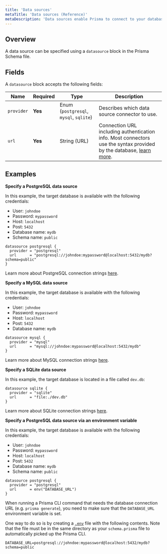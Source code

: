 ```yaml
---
title: 'Data sources'
metaTitle: 'Data sources (Reference)'
metaDescription: 'Data sources enable Prisma to connect to your database. This page explains how to configure data sources in your Prisma Schema.'
---
```


## Overview

A data source can be specified using a `datasource` block in the Prisma Schema file.

## Fields

A `datasource` block accepts the following fields:

| Name       | Required | Type                                   | Description                                                                                                            |
| ---------- | -------- | -------------------------------------- | ---------------------------------------------------------------------------------------------------------------------- |
| `provider` | **Yes**  | Enum (`postgresql`, `mysql`, `sqlite`) | Describes which data source connector to use.                                                                          |
| `url`      | **Yes**  | String (URL)                           | Connection URL including authentication info. Most connectors use the syntax provided by the database, [learn more](). |

## Examples

**Specify a PostgreSQL data source**

In this example, the target database is available with the following credentials:

- User: `johndoe`
- Password: `mypassword`
- Host: `localhost`
- Post: `5432`
- Database name: `mydb`
- Schema name: `public`

```prisma
datasource postgresql {
  provider = "postgresql"
  url      = "postgresql://johndoe:mypassword@localhost:5432/mydb?schema=public"
}
```

Learn more about PostgreSQL connection strings [here](../../database-connectors/postgresql).

**Specify a MySQL data source**

In this example, the target database is available with the following credentials:

- User: `johndoe`
- Password: `mypassword`
- Host: `localhost`
- Post: `5432`
- Database name: `mydb`

```prisma
datasource mysql {
  provider = "mysql"
  url      = "mysql://johndoe:mypassword@localhost:5432/mydb"
}
```

Learn more about MySQL connection strings [here](../../database-connectors/mysql).

**Specify a SQLite data source**

In this example, the target database is located in a file called `dev.db`:

```prisma
datasource sqlite {
  provider = "sqlite"
  url      = "file:./dev.db"
}
```

Learn more about SQLite connection strings [here](../../database-connectors/sqlite).

**Specify a PostgreSQL data source via an environment variable**

In this example, the target database is available with the following credentials:

- User: `johndoe`
- Password: `mypassword`
- Host: `localhost`
- Post: `5432`
- Database name: `mydb`
- Schema name: `public`

```prisma
datasource postgresql {
  provider = "postgresql"
  url      = env("DATABASE_URL")
}
```

When running a Prisma CLI command that needs the database connection URL (e.g. `prisma generate`), you need to make sure that the `DATABASE_URL` environment variable is set.

One way to do so is by creating a [`.env`](https://github.com/motdotla/dotenv) file with the following contents. Note that the file must be in the same directory as your `schema.prisma` file to automatically picked up the Prisma CLI.

```
DATABASE_URL=postgresql://johndoe:mypassword@localhost:5432/mydb?schema=public
```
